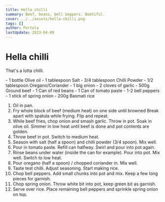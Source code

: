 ```yaml
---
title: Hella chilli
summary: Beef, beans, bell beppers. Bootiful.
cover: ../../assets/hella-chilli.png
tags: []
author: Portela
lastUpdate: 2023-04-09
---
```



# Hella chilli

That's a lotta chilli.

<Ingredients>
- 1 bottle Olive oil
- 1 tablespoon Salt
- 3/4 tablespoon Chilli Powder
- 1/2 tablespoon Oregano/Coriander
- 1 big onion
- 2 cloves of garlic
- 500g Ground beef
- 1 Can of red beans
- 1 Can of tomato paste
- 1-2 bell peppers
- 1 stick of spring onion
- 200g Basmati rice
</Ingredients>

1. Oil in pan.
2. Fry whole block of beef (medium heat) on one side until browned Break apart with spatula while frying. Flip and repeat.
3. While beef fries, chop onion and smash garlic. Throw in pot. Soak in olive oil. Simmer in low heat until beef is done and pot contents are golden.
4. Throw beef in pot. Switch to medium heat.
5. Season with salt (half a spoon) and chilli powder (3/4 spoon). Mix well.
6. Pour in tomato paste. Refill can halfway. Swirl and pour into pot again.
7. Rinse beans under water (inside the can for example). Pour into pot. Mix well. Switch to low heat.
9. Pour oregano (half a spoon) / chopped coriander in. Mix well.
8. Taste test chilli. Adjust seasoning. Start making rice.
10. Chop bell peppers. Add small chunks into pot and mix. Keep a few long pieces for garnish.
11. Chop spring onion. Throw white bit into pot, keep green bit as garnish.
12. Serve over rice. Place remaining bell peppers and sprinkle spring onion on top.